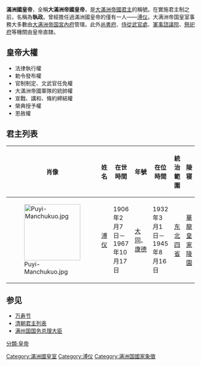 {{Infobox former monarchy
| royal_title = 皇帝
| realm = 大滿洲帝國
| border = imperial
| coatofarms = Flag_of_the_Emperor_of_Manchukuo.svg
| coatofarmssize =200px
| coatofarmscaption =  皇帝旗
| image = Puyi-Manchukuo.jpg
| caption = 滿洲國唯一一位皇帝[[溥仪|溥仪]]
| first_monarch = 
| last_monarch = 
| style              = [[主上|主上]]<br>[[殿下|殿下]]
| residence = [[新京特別市|新京特別市]][[偽滿皇宮博物院|皇宮]]（傳統：[[北京市|北京市]][[故宫|紫禁城]]）
| appointer          = [[世袭制|世袭制]]
| began = 1932年3月9日（执政）<br />1934年3月1日（称帝）
| ended =  1945年8月18日
}}

'''滿洲國皇帝'''，全稱'''大滿洲帝國皇帝'''，是[[满洲国|大滿洲帝國]][[君主|君主]]的稱號。在實施君主制之前，名稱為'''執政'''。曾經擔任過滿洲國皇帝的僅有一人——[[溥仪|溥仪]]。大满洲帝国皇室事務大多數由[[滿洲國宮內府|大满洲帝国宮內府]]管理。此外[[滿洲國尚書府|尚書府]]、[[滿洲國侍從武官處|侍從武官處]]、[[滿洲國軍事諮議院|軍事諮議院]]、[[滿洲國祭祀府|祭祀府]]等機關由皇帝直隸。

==皇帝大權==
* 法律執行權
* 勅令發布權
* 官制制定、文武官任免權
* 大滿洲帝國軍隊的統帥權
* 宣戰、講和、條約締結權
* 榮典授予權
* 恩赦權

== 君主列表 ==
{| class="wikitable"
|-
! 肖像 !! 姓名 !! 在世時間 !! 年號 !!  在位時間 !! 統治範圍 !! 陵寝
|- 
|[[File:Puyi-Manchukuo.jpg|150px]]
|[[溥仪|溥仪]]
|1906年2月7日－1967年10月17日
|[[大同_(满洲国)|大同]]、[[康德_(满洲国)|康德]]
|1932年3月1日－1945年8月16日
|[[东北四省|东北四省]]
|[[華龍皇家陵園|華龍皇家陵園]]
|}

== 参见 ==
* [[万寿节|万寿节]]
* [[清朝君主列表|清朝君主列表]] 
* [[满州国国务总理大臣|满州国国务总理大臣]]

{{滿洲國政府機構}}
{{清朝君主}}
{{中国领袖列表}}

[[Category:滿洲國皇室|Category:滿洲國皇室]]
[[Category:溥仪|Category:溥仪]]
[[Category:满洲国國家象徵|Category:满洲国國家象徵]]
[[分類:皇帝|分類:皇帝]]